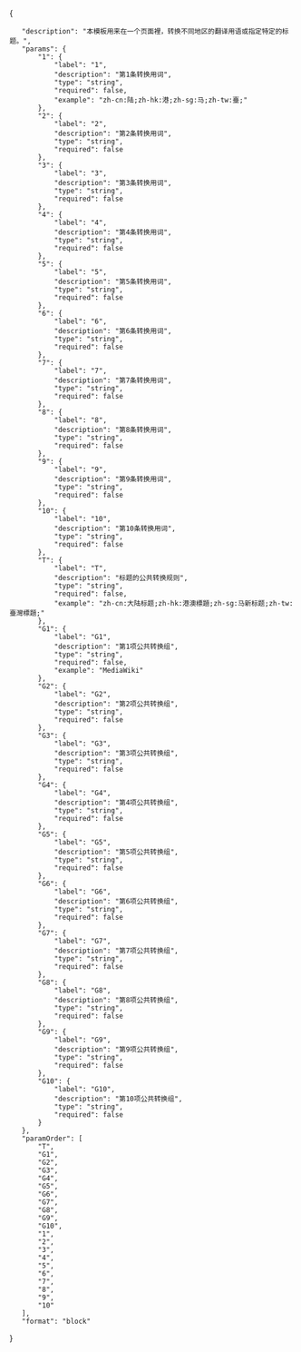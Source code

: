 {{TemplateDataHeader}}
<templatedata>
{
	"description": "本模板用来在一个页面裡，转换不同地区的翻译用语或指定特定的标题。",
	"params": {
		"1": {
			"label": "1",
			"description": "第1条转换用词",
			"type": "string",
			"required": false,
			"example": "zh-cn:陆;zh-hk:港;zh-sg:马;zh-tw:臺;"
		},
		"2": {
			"label": "2",
			"description": "第2条转换用词",
			"type": "string",
			"required": false
		},
		"3": {
			"label": "3",
			"description": "第3条转换用词",
			"type": "string",
			"required": false
		},
		"4": {
			"label": "4",
			"description": "第4条转换用词",
			"type": "string",
			"required": false
		},
		"5": {
			"label": "5",
			"description": "第5条转换用词",
			"type": "string",
			"required": false
		},
		"6": {
			"label": "6",
			"description": "第6条转换用词",
			"type": "string",
			"required": false
		},
		"7": {
			"label": "7",
			"description": "第7条转换用词",
			"type": "string",
			"required": false
		},
		"8": {
			"label": "8",
			"description": "第8条转换用词",
			"type": "string",
			"required": false
		},
		"9": {
			"label": "9",
			"description": "第9条转换用词",
			"type": "string",
			"required": false
		},
		"10": {
			"label": "10",
			"description": "第10条转换用词",
			"type": "string",
			"required": false
		},
		"T": {
			"label": "T",
			"description": "标题的公共转换规则",
			"type": "string",
			"required": false,
			"example": "zh-cn:大陆标题;zh-hk:港澳標題;zh-sg:马新标题;zh-tw:臺灣標題;"
		},
		"G1": {
			"label": "G1",
			"description": "第1项公共转换组",
			"type": "string",
			"required": false,
			"example": "MediaWiki"
		},
		"G2": {
			"label": "G2",
			"description": "第2项公共转换组",
			"type": "string",
			"required": false
		},
		"G3": {
			"label": "G3",
			"description": "第3项公共转换组",
			"type": "string",
			"required": false
		},
		"G4": {
			"label": "G4",
			"description": "第4项公共转换组",
			"type": "string",
			"required": false
		},
		"G5": {
			"label": "G5",
			"description": "第5项公共转换组",
			"type": "string",
			"required": false
		},
		"G6": {
			"label": "G6",
			"description": "第6项公共转换组",
			"type": "string",
			"required": false
		},
		"G7": {
			"label": "G7",
			"description": "第7项公共转换组",
			"type": "string",
			"required": false
		},
		"G8": {
			"label": "G8",
			"description": "第8项公共转换组",
			"type": "string",
			"required": false
		},
		"G9": {
			"label": "G9",
			"description": "第9项公共转换组",
			"type": "string",
			"required": false
		},
		"G10": {
			"label": "G10",
			"description": "第10项公共转换组",
			"type": "string",
			"required": false
		}
	},
	"paramOrder": [
		"T",
		"G1",
		"G2",
		"G3",
		"G4",
		"G5",
		"G6",
		"G7",
		"G8",
		"G9",
		"G10",
		"1",
		"2",
		"3",
		"4",
		"5",
		"6",
		"7",
		"8",
		"9",
		"10"
	],
	"format": "block"
}
</templatedata>